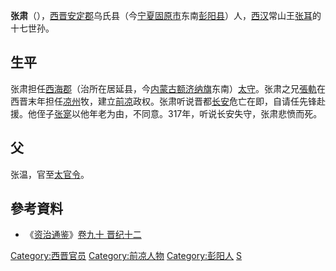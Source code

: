 '''张肃'''（{{bd|3世纪||317年||catIdx=Z}}），[[西晋|西晋]][[安定郡|安定郡]]乌氏县（今[[宁夏|宁夏]][[固原市|固原市]]东南[[彭阳县|彭阳县]]）人，[[西汉|西汉]]常山王[[张耳|张耳]]的十七世孙。
==生平==
张肃担任[[西海郡|西海郡]]（治所在居延县，今[[内蒙古|内蒙古]][[额济纳旗|额济纳旗]]东南）[[太守|太守]]。张肃之兄[[張軌|張軌]]在西晋末年担任[[凉州|凉州]]牧，建立[[前凉|前凉]]政权。张肃听说晋都[[长安|长安]]危亡在即，自请任先锋赴援。他侄子[[张寔|张寔]]以他年老为由，不同意。317年，听说长安失守，张肃悲愤而死。
==父==
张温，官至[[太官令|太官令]]。
==參考資料==
*《[[资治通鉴|资治通鉴]]》[[s:資治通鑑/卷090|卷九十 晋纪十二]]

{{DEFAULTSORT:Z}}

[[Category:西晋官员|Category:西晋官员]]
[[Category:前凉人物|Category:前凉人物]]
[[Category:彭阳人|Category:彭阳人]]
[[Category:张姓|S]]